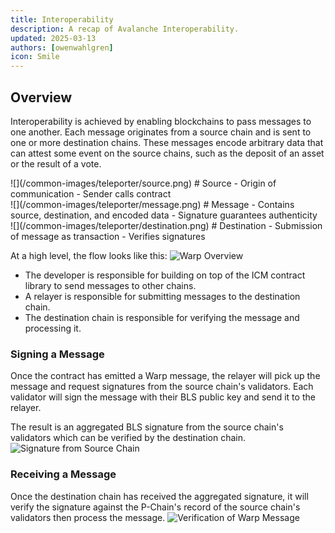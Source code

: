 ```yaml
---
title: Interoperability
description: A recap of Avalanche Interoperability.
updated: 2025-03-13
authors: [owenwahlgren]
icon: Smile
---
```


## Overview
Interoperability is achieved by enabling blockchains to pass messages to one another. Each message originates from a source chain and is sent to one or more destination chains. These messages encode arbitrary data that can attest some event on the source chains, such as the deposit of an asset or the result of a vote.

<div class="flex space-x-8">
    <div class="flex-1">
        ![](/common-images/teleporter/source.png)
        # Source
        - Origin of communication
        - Sender calls contract
    </div>
    <div class="flex-1">
        ![](/common-images/teleporter/message.png)
        # Message
        - Contains source, destination, and encoded data
        - Signature guarantees  authenticity
    </div>
    <div class="flex-1">
        ![](/common-images/teleporter/destination.png)
        # Destination
        - Submission of message as transaction
        - Verifies signatures
    </div>
</div>

At a high level, the flow looks like this:
<img src="/course-images/l1-validator-management/overview.png" alt="Warp Overview" />
- The developer is responsible for building on top of the ICM contract library to send messages to other chains.
- A relayer is responsible for submitting messages to the destination chain.
- The destination chain is responsible for verifying the message and processing it.

### Signing a Message

Once the contract has emitted a Warp message, the relayer will pick up the message and request signatures from the source chain's validators. Each validator will sign the message with their BLS public key and send it to the relayer. 

The result is an aggregated BLS signature from the source chain's validators which can be verified by the destination chain.
<img src="/course-images/l1-validator-management/signature.png" alt="Signature from Source Chain" />

### Receiving a Message

Once the destination chain has received the aggregated signature, it will verify the signature against the P-Chain's record of the source chain's validators then process the message.
<img src="/course-images/l1-validator-management/verification.png" alt="Verification of Warp Message" />



